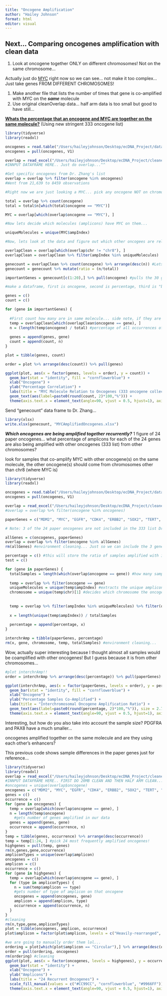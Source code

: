 ```yaml
---
title: "Oncogene Amplification"
author: "Hailey Johnson"
format: html
editor: visual
---
```


## Next... Comparing oncogenes amplification with clean data

1.  Look at oncogene together ONLY on different chromosomes! Not on the same chromosome...

Actually just do [MYC]{.underline} right now so we can see... not make it too complex... Just take genes FROM DIFFERENT CHROMOSOMES!

1.  Make another file that lists the number of times that gene is co-amplified with MYC on the ***same*** molecule
2.  Use original cleanOverlap data... half arm data is too small but good to have still...

[**Whats the percentage that an oncogene and MYC are together on the same molecule?**]{.underline} (Using new stringent 333 oncogene list)

```r
library(tidyverse)
library(readxl)

oncogenes = read.table("/Users/haileyjohnson/Desktop/ecDNA_Project/data_cleaning/oncoKB.oncogenes.txt")
oncogenes = pull(oncogenes, V1)

overlap = read_excel("/Users/haileyjohnson/Desktop/ecDNA_Project/cleanedOverlap.xlsx")
#INNPUT DATAFRAME HERE.. Just do overlap...^^

#Get specific oncogenes from Dr. Zhang's list
overlap = overlap %>% filter(oncogene %in% oncogenes)
#Went from 21,639 to 8459 observations

#Right now we are just looking a MYC... pick any oncogene NOT on chromosome 8.

total = overlap %>% count(oncogene)
total = total$n[which(total$oncogene == "MYC")]

MYC = overlap[which(overlap$oncogene == "MYC"), ]

#Now lets decide which molecules (amplicons) have MYC on them...

uniqueMolecules = unique(MYC$ampIndex)

#Now, lets look at the data and figure out which other oncogees are related to MYC and how many are in the same sample, same amplicon, or BOTH?

overlapClean = overlap[which(overlap$chr != "chr8"), ]
overlapClean = overlapClean %>% filter(ampIndex %in% uniqueMolecules)

genecount = overlapClean %>% count(oncogene) %>% arrange(desc(n)) #Lets only seelct top 24 genes that correlate with MYC the most...
genecount = genecount %>% mutate(ratio = (n/total))

importantGenes = genecount[c(1:20),] %>% pull(oncogene) #pulls the 30 genes with the most occurance with MYC

#make a dataframe, first is oncogene, second is percentage, third is "both", "sample", "amplicon"

genes = c()
count = c()

for (gene in importantGenes) {
  
  #First count how many are in same molecule... side note, if they are on the same amplicon they must be in the same sample
  temp = overlapClean[which(overlapClean$oncogene == gene), ]
  n = (length(temp$oncogene) / total) #percentage of all occurrences of MYC
  
  genes = append(genes, gene)
  count = append(count, n)
}

plot = tibble(genes, count)

```

```r
order = plot %>% arrange(desc(count)) %>% pull(genes)

ggplot(plot, aes(x = factor(genes, levels = order), y = count)) +
  geom_bar(stat = "identity", fill = "cornflowerblue") +
  xlab("Oncogene") +
  ylab("Percentage Correlation") +
  labs(title = "MYC Molecule Relation to Oncogenes (333 oncogene collection)") +
  geom_text(aes(label=paste0(round(count, 2)*100,"%"))) +
  theme(axis.text.x = element_text(angle=90, vjust = 0.5, hjust=1), axis.title.x = element_text(size = 10))
```

Send "genecount" data frame to Dr. Zhang...

```r
library(xlsx)
write.xlsx(genecount, "MYCAmplifiedOncogenes.xlsx")
```

***Which oncogenes are being amplified together recurrently?*** 1 figure of 24 paper oncogenes... what percentage of amplicons for each of the 24 genes are also being amplified with other oncogenes (333 list) from other chromosomes?

look for samples that co-amplify MYC with other oncogene(s) on the same molecule, the other oncogene(s) should come from chromosomes other than chr8 (where MYC is)

```r
library(tidyverse)
library(readxl)

oncogenes = read.table("/Users/haileyjohnson/Desktop/ecDNA_Project/data_cleaning/oncoKB.oncogenes.txt")
oncogenes = pull(oncogenes, V1)

overlap = read_excel("/Users/haileyjohnson/Desktop/ecDNA_Project/cleanedOverlap.xlsx")
#overlap = overlap %>% filter(oncogene %in% oncogenes)

paperGenes = c("MDM2", "MYC", "EGFR", "CDK4", "ERBB2", "SOX2", "TERT", "CCND1", "E2F3", "CCNE1", "CDK6", "MDM4", "NEDD9", "MCL1", "AKT3", "BCL2L1", "ZNF217", "KRAS", "PDGFRA", "AKT1", "MYCL", "NKX2-1", "IGF1R", "PAX8")

# Note: 3 of the 24 paper oncogenes are not included in the 333 list Dr. Zhang gave me

allGenes = c(oncogenes, paperGenes)
overlap = overlap %>% filter(oncogene %in% allGenes)
rm(allGenes) #environment cleaning... Just so we can include the 3 genes which aren't included in the 333 list

percentage = c() #this will store the ratio of samples amplified with interchromosomal oncogenes to all samples of that gene
test = c()

for (gene in paperGenes) {
  totalSamples = length(which(overlap$oncogene == gene)) #how many samples including that oncogene are there?
  
  temp = overlap %>% filter(oncogene == gene)
  uniqueMolecules = unique(temp$ampIndex) #extracts the unique amplicon molecules including that oncogene
  chromosome = unique(temp$chr)[1] #decides which chromosome the oncogene is on
  
  
  temp = overlap %>% filter(ampIndex %in% uniqueMolecules) %>% filter(oncogene != gene) %>% filter(chr != chromosome) #take out amplicons which uniquely are also associated with the gene we are looking at, filters out the genes so we are only looking at OTHER oncogenes, and lastly removes oncogenes which are on the same chromosome... we only want to assess interchromosomal amplification...
  
  x = length(unique(temp$ampIndex)) / totalSamples
  
  percentage = append(percentage, x)
}

interchrAmp = tibble(paperGenes, percentage)
rm(x, gene, chromosome, temp, totalSamples) #environment cleaning...
```

Wow, actually super interesting because I thought almost all samples would be coamplified with other oncogenes! But I guess because it is from other chromosomes...

```r
#plot interchrAmp!!
order = interchrAmp %>% arrange(desc(percentage)) %>% pull(paperGenes)

ggplot(interchrAmp, aes(x = factor(paperGenes, levels = order), y = percentage)) +
  geom_bar(stat = "identity", fill = "cornflowerblue") +
  xlab("Oncogene") +
  ylab("Percentage Samples Co-Amplified") +
  labs(title = "Interchromosomal Oncogene Amplification Ratio") +
  geom_text(aes(label=paste0(round(percentage, 2)*100,"%")), size = 2.7, vjust = -0.5) +
  theme(axis.text.x = element_text(angle=90, vjust = 0.5, hjust=1), axis.title.x = element_text(size = 10))
```

Interesting, but how do you also take into account the sample size? PDGFRA and PAX8 have a much smaller...

oncogenes amplified together on the same molecule and are they using each other's enhancers?

This previous code shows sample differences in the paper genes just for reference...

```r
library(tidyverse)
library(readxl)
overlap = read_excel("/Users/haileyjohnson/Desktop/ecDNA_Project/cleanedOverlap.xlsx")
#INNPUT DATAFRAME HERE.. FIRST DO 20MB CLEAN AND THEN HALF ARM CLEAN...^^
#oncogenes = unique(overlap$oncogene)
oncogenes = c("MDM2", "MYC", "EGFR", "CDK4", "ERBB2", "SOX2", "TERT", "CCND1", "E2F3", "CCNE1", "CDK6", "MDM4", "NEDD9", "MCL1", "AKT3", "BCL2L1", "ZNF217", "KRAS", "PDGFRA", "AKT1", "MYCL", "NKX2-1", "IGF1R", "PAX8")
genes = c()
occurrence = c()
for (gene in oncogenes) {
  temp = overlap[which(overlap$oncogene == gene), ]
  n = length(temp$oncogene)
    #gets number of genes amplified in our data
  genes = append(genes, gene)
  occurrence = append(occurrence, n)
}
temp = tibble(genes, occurrence) %>% arrange(desc(occurrence))
temp = temp[1:24, ] #pick 24 most frequently amplified oncogenes!
highgenes = pull(temp, genes)
rm(n,genes,gene,occurrence)
ampliconTypes = unique(overlap$amplicon)
oncogenes = c()
amplicon = c()
occurrence = c()
for (gene in highgenes) {
  temp = overlap[which(overlap$oncogene == gene), ]
  for (type in ampliconTypes) {
    n = sum(temp$amplicon == type)
    #gets number of type of amplicon on that oncogene
    oncogenes = append(oncogenes, gene)
    amplicon = append(amplicon, type)
    occurrence = append(occurrence, n)
  }
}
#cleaning
rm(n,type,gene,ampliconTypes)
plot = tibble(oncogenes, amplicon, occurrence)
plot$amplicon = factor(plot$amplicon, levels = c("Heavily-rearranged", "BFB", "Circular"))

#we are going to manually order them lol...
ordering = plot[which(plot$amplicon == "Circular"),] %>% arrange(desc(occurrence))
order = pull(ordering, oncogenes)
rm(ordering) #cleaning
ggplot(plot, aes(x = factor(oncogenes, levels = highgenes), y = occurrence, fill = amplicon)) +
  geom_bar(stat = "identity") +
  xlab("Oncogene") +
  ylab("Amplicons") +
  labs(title = "24 Recurrent Oncogenes") +
  scale_fill_manual(values = c("#CC99CC", "cornflowerblue", "#9966FF")) +
  theme(axis.text.x = element_text(angle=90, vjust = 0.5, hjust=1), axis.title.x = element_text(size = 10))
```
